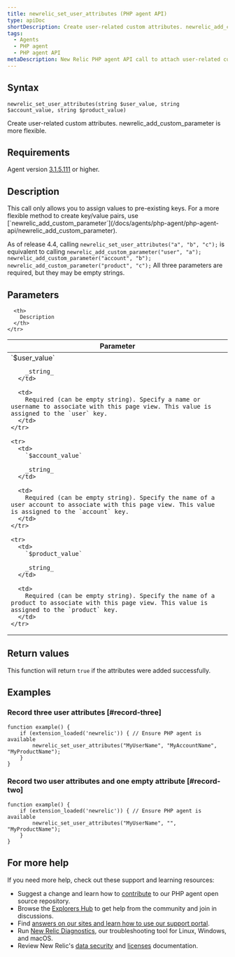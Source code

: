 ```yaml
---
title: newrelic_set_user_attributes (PHP agent API)
type: apiDoc
shortDescription: Create user-related custom attributes. newrelic_add_custom_parameter is more flexible.
tags:
  - Agents
  - PHP agent
  - PHP agent API
metaDescription: New Relic PHP agent API call to attach user-related custom attributes to APM and Browser events.
---
```


## Syntax

```
newrelic_set_user_attributes(string $user_value, string $account_value, string $product_value)
```

Create user-related custom attributes. newrelic_add_custom_parameter is more flexible.

## Requirements

Agent version [3.1.5.111](https://docs.newrelic.com/docs/release-notes/agent-release-notes/php-release-notes/php-agent-315111) or higher.

## Description

<Callout variant="tip">
  This call only allows you to assign values to pre-existing keys. For a more flexible method to create key/value pairs, use [`newrelic_add_custom_parameter`](/docs/agents/php-agent/php-agent-api/newrelic_add_custom_parameter).
</Callout>

As of release 4.4, calling `newrelic_set_user_attributes("a", "b", "c");` is equivalent to calling `newrelic_add_custom_parameter("user", "a"); newrelic_add_custom_parameter("account", "b"); newrelic_add_custom_parameter("product", "c");` All three parameters are required, but they may be empty strings.

## Parameters

<table>
  <thead>
    <tr>
      <th width="25%">
        Parameter
      </th>

      <th>
        Description
      </th>
    </tr>
  </thead>

  <tbody>
    <tr>
      <td>
        `$user_value`

        _string_
      </td>

      <td>
        Required (can be empty string). Specify a name or username to associate with this page view. This value is assigned to the `user` key.
      </td>
    </tr>

    <tr>
      <td>
        `$account_value`

        _string_
      </td>

      <td>
        Required (can be empty string). Specify the name of a user account to associate with this page view. This value is assigned to the `account` key.
      </td>
    </tr>

    <tr>
      <td>
        `$product_value`

        _string_
      </td>

      <td>
        Required (can be empty string). Specify the name of a product to associate with this page view. This value is assigned to the `product` key.
      </td>
    </tr>
  </tbody>
</table>

## Return values

This function will return `true` if the attributes were added successfully.

## Examples

### Record three user attributes [#record-three]

```
function example() {
    if (extension_loaded('newrelic')) { // Ensure PHP agent is available
        newrelic_set_user_attributes("MyUserName", "MyAccountName", "MyProductName");
    }
}
```

### Record two user attributes and one empty attribute [#record-two]

```
function example() {
    if (extension_loaded('newrelic')) { // Ensure PHP agent is available
        newrelic_set_user_attributes("MyUserName", "", "MyProductName");
    }
}
```

## For more help

If you need more help, check out these support and learning resources:

* Suggest a change and learn how to [contribute](https://github.com/newrelic/newrelic-php-agent/issues) to our PHP agent open source repository.
* Browse the [Explorers Hub](https://discuss.newrelic.com/) to get help from the community and join in discussions.
* Find [answers on our sites and learn how to use our support portal](https://docs.newrelic.com/docs/using-new-relic/welcome-new-relic/get-started/find-help-use-support-portal/).
* Run [New Relic Diagnostics](https://docs.newrelic.com/docs/using-new-relic/cross-product-functions/troubleshooting/new-relic-diagnostics/), our troubleshooting tool for Linux, Windows, and macOS.
* Review New Relic's [data security](https://docs.newrelic.com/docs/security/) and [licenses](https://docs.newrelic.com/docs/licenses/) documentation.